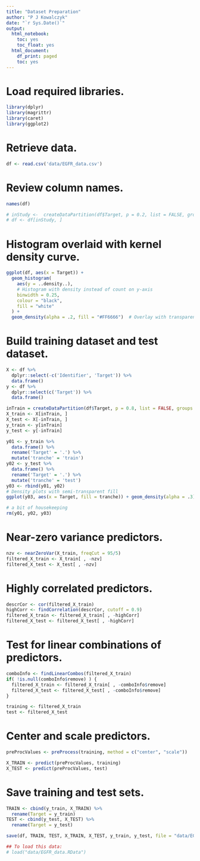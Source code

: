 ---
title: "Dataset Preparation"
author: "P J Kowalczyk"
date: "`r Sys.Date()`"
output:
  html_notebook:
    toc: yes
    toc_float: yes
  html_document:
    df_print: paged
    toc: yes
---

# Load required libraries.
```{r load_libraries, message=FALSE, warning=FALSE}
library(dplyr)
library(magrittr)
library(caret)
library(ggplot2)
```

# Retrieve data.
```{r retrieve_data, message=FALSE, warning=FALSE, cache=TRUE}
df <- read.csv('data/EGFR_data.csv')
```

# Review column names.
```{r review_column_names, message=FALSE, warning=FALSE, cache=TRUE}
names(df)
```

```{r eval=FALSE,echo=FALSE}
# inStudy <-  createDataPartition(df$Target, p = 0.2, list = FALSE, groups = min(5, nrow(df)))
# df <- df[inStudy, ]
```

# Histogram overlaid with kernel density curve.
```{r target_histogram, message=FALSE, warning=FALSE, cache=TRUE}
ggplot(df, aes(x = Target)) +
  geom_histogram(
    aes(y = ..density..),
    # Histogram with density instead of count on y-axis
    binwidth = 0.25,
    colour = "black",
    fill = "white"
  ) +
  geom_density(alpha = .2, fill = "#FF6666")  # Overlay with transparent density plot
```

# Build training dataset and test dataset.
```{r train_test_sets, message=FALSE, warning=FALSE, cache=TRUE}
X <- df %>%
  dplyr::select(-c('Identifier', 'Target')) %>%
  data.frame()
y <- df %>%
  dplyr::select(c('Target')) %>%
  data.frame()

inTrain = createDataPartition(df$Target, p = 0.8, list = FALSE, groups = min(5, length(y)))
X_train <- X[inTrain, ]
X_test <- X[-inTrain, ]
y_train <- y[inTrain]
y_test <- y[-inTrain]

y01 <- y_train %>%
  data.frame() %>%
  rename('Target' = '.') %>%
  mutate('tranche' = 'train')
y02 <- y_test %>%
  data.frame() %>%
  rename('Target' = '.') %>%
  mutate('tranche' = 'test')
y03 <- rbind(y01, y02)
# Density plots with semi-transparent fill
ggplot(y03, aes(x = Target, fill = tranche)) + geom_density(alpha = .3)

# a bit of housekeeping
rm(y01, y02, y03)
```

# Near-zero variance predictors.
```{r near_zero_variance, message=FALSE, warning=FALSE, cache=TRUE}
nzv <- nearZeroVar(X_train, freqCut = 95/5)
filtered_X_train <- X_train[ , -nzv]
filtered_X_test <- X_test[ , -nzv]
```

# Highly correlated predictors.
```{r highly_correlated, message=FALSE, warning=FALSE, cache=TRUE}
descrCor <- cor(filtered_X_train)
highCorr <- findCorrelation(descrCor, cutoff = 0.9)
filtered_X_train <- filtered_X_train[ , -highCorr]
filtered_X_test <- filtered_X_test[ , -highCorr]
```

# Test for linear combinations of predictors.
```{r linear_combinations, message=FALSE, warning=FALSE, cache=TRUE}
comboInfo <- findLinearCombos(filtered_X_train)
if( !is.null(comboInfo$remove) ) {
  filtered_X_train <- filtered_X_train[ , -comboInfo$remove]
  filtered_X_test <- filtered_X_test[ , -comboInfo$remove]
}

training <- filtered_X_train
test <- filtered_X_test
```

# Center and scale predictors.
```{r center_scale, message=FALSE, warning=FALSE, cache=TRUE}
preProcValues <- preProcess(training, method = c("center", "scale"))

X_TRAIN <- predict(preProcValues, training)
X_TEST <- predict(preProcValues, test)
```

# Save training and test sets.
```{r save_datasets, message=FALSE, warning=FALSE, cache=TRUE}
TRAIN <- cbind(y_train, X_TRAIN) %>%
  rename(Target = y_train)
TEST <- cbind(y_test, X_TEST) %>%
  rename(Target = y_test)

save(df, TRAIN, TEST, X_TRAIN, X_TEST, y_train, y_test, file = "data/EGFR_data.RData")

## To load this data:
# load("data/EGFR_data.RData")
```



